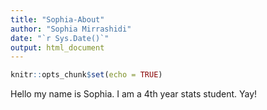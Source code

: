 ```yaml
---
title: "Sophia-About"
author: "Sophia Mirrashidi"
date: "`r Sys.Date()`"
output: html_document
---
```


```r
knitr::opts_chunk$set(echo = TRUE)
```
 
Hello my name is Sophia. I am a 4th year stats student. Yay!